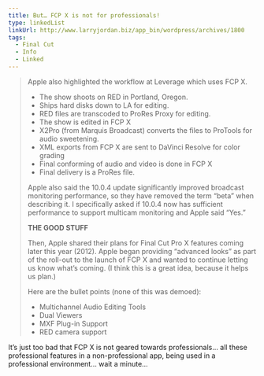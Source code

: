 ```yaml
---
title: But… FCP X is not for professionals!
type: linkedList
linkUrl: http://www.larryjordan.biz/app_bin/wordpress/archives/1800
tags:
  - Final Cut
  - Info
  - Linked
---
```


> Apple also highlighted the workflow at Leverage which uses FCP X.
> 
> -   The show shoots on RED in Portland, Oregon.
> -   Ships hard disks down to LA for editing.
> -   RED files are transcoded to ProRes Proxy for editing.
> -   The show is edited in FCP X
> -   X2Pro (from Marquis Broadcast) converts the files to ProTools for audio sweetening.
> -   XML exports from FCP X are sent to DaVinci Resolve for color grading
> -   Final conforming of audio and video is done in FCP X
> -   Final delivery is a ProRes file.
> 
> Apple also said the 10.0.4 update significantly improved broadcast monitoring performance, so they have removed the term “beta” when describing it. I specifically asked if 10.0.4 now has sufficient performance to support multicam monitoring and Apple said “Yes.”
> 
> **THE GOOD STUFF**
> 
> Then, Apple shared their plans for Final Cut Pro X features coming later this year (2012). Apple began providing “advanced looks” as part of the roll-out to the launch of FCP X and wanted to continue letting us know what’s coming. (I think this is a great idea, because it helps us plan.)
> 
> Here are the bullet points (none of this was demoed):
> 
> -   Multichannel Audio Editing Tools
> -   Dual Viewers
> -   MXF Plug-in Support
> -   RED camera support

It’s just too bad that FCP X is not geared towards professionals… all these professional features in a non-professional app, being used in a professional environment… wait a minute…
